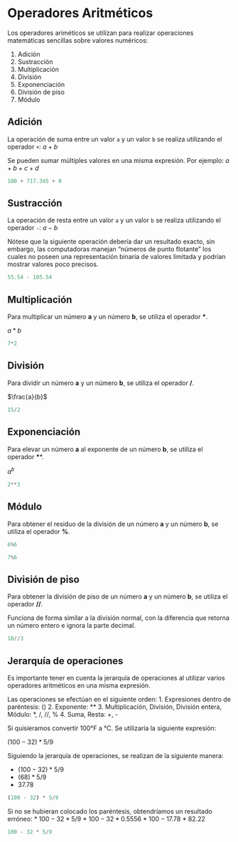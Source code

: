 # Operadores Aritméticos

Los operadores ariméticos se utilizan para realizar operaciones matemáticas sencillas sobre valores numéricos:

1.   Adición
2.   Sustracción
3.   Multiplicación
4.   División
5.   Exponenciación
6.   División de piso
7.   Módulo

## Adición

La operación de suma entre un valor ```a``` y un valor ```b``` se realiza utilizando el operador ```+```: $a + b$

::: {.callout-tip}
Se pueden sumar múltiples valores en una misma expresión. Por ejemplo:  $a + b + c + d$
:::

```python
100 + 717.345 + 0
```

## Sustracción

La operación de resta entre un valor ```a``` y un valor ```b``` se realiza utilizando el operador ```-```: $a - b$

::: {.callout-caution}
Nótese que la siguiente operación debería dar un resultado exacto, sin embargo, las computadoras manejan "números de punto flotante" los cuales no poseen una representación binaria de valores limitada y podrían mostrar valores poco precisos.
:::

```python
55.54 - 105.54
```

## Multiplicación

Para multiplicar un número **a** y un número **b**, se utiliza el operador **\***.

$a * b$

```python
7*2
```

## División

Para dividir un número **a** y un número **b**, se utiliza el operador **/**.

$\frac{a}{b}$

```python
15/2
```

## Exponenciación

Para elevar un número **a** al exponente de un número **b**, se utiliza el operador **\****.

$a^b$

```python
2**3
```

## Módulo
Para obtener el residuo de la división de un número **a** y un número **b**, se utiliza el operador **%**.

```python
6%6
```

```python
7%6
```

## División de piso
Para obtener la división de piso de un número **a** y un número **b**, se utiliza el operador **//**.

Funciona de forma similar a la división normal, con la diferencia que retorna un número entero e ignora la parte decimal.

```python
10//3
```

## Jerarquía de operaciones
Es importante tener en cuenta la jerarquía de operaciones al utilizar varios operadores aritméticos en una misma expresión.

Las operaciones se efectúan en el siguiente orden:
1.   Expresiones dentro de paréntesis: ()
2.   Exponente: **
3.   Multiplicación, División, División entera, Módulo: *, /, //, %
4.   Suma, Resta: +, -

Si quisieramos convertir 100°F a °C. Se utilizaría la siguiente expresión:

$(100 - 32) * 5/9$

Siguiendo la jerarquía de operaciones, se realizan de la siguiente manera:

*   $(100 - 32) * 5/9$
*   $(68) * 5/9$
*   $37.78$


```python
(100 - 32) * 5/9
```

Si no se hubieran colocado los paréntesis, obtendríamos un resultado erróneo:
*   $100 - 32 * 5/9$
*   $100 - 32 * 0.5556$
*   $100 - 17.78$
*   $82.22$

```python
100 - 32 * 5/9
```
